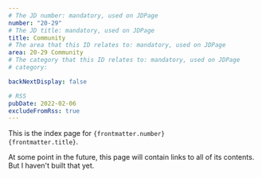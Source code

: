 ```yaml
---
# The JD number: mandatory, used on JDPage
number: "20-29"
# The JD title: mandatory, used on JDPage
title: Community
# The area that this ID relates to: mandatory, used on JDPage
area: 20-29 Community
# The category that this ID relates to: mandatory, used on JDPage
# category:

backNextDisplay: false

# RSS
pubDate: 2022-02-06
excludeFromRss: true
---
```


This is the index page for <code>{frontmatter.number} {frontmatter.title}</code>.

At some point in the future, this page will contain links to all of its contents. But I haven't built that yet.
